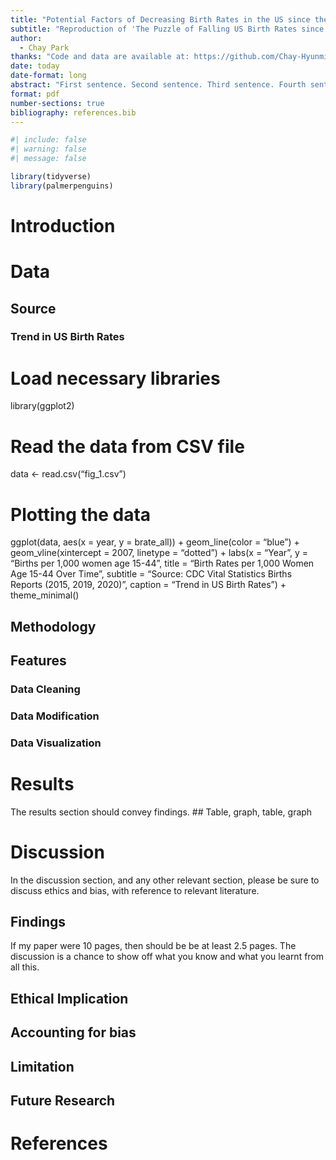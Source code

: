 ```yaml
---
title: "Potential Factors of Decreasing Birth Rates in the US since the Great Recession and Beyond"
subtitle: "Reproduction of 'The Puzzle of Falling US Birth Rates since the Great Recession'(Kearney, Levine & Pardue, 2022)"
author: 
  - Chay Park
thanks: "Code and data are available at: https://github.com/Chay-HyunminPark/Social-Science-Study."
date: today
date-format: long
abstract: "First sentence. Second sentence. Third sentence. Fourth sentence."
format: pdf
number-sections: true
bibliography: references.bib
---
```


```r
#| include: false
#| warning: false
#| message: false

library(tidyverse)
library(palmerpenguins)
```


# Introduction


# Data {#sec-data}

## Source
### Trend in US Birth Rates

# Load necessary libraries
library(ggplot2)

# Read the data from CSV file
data <- read.csv("fig_1.csv")

# Plotting the data
ggplot(data, aes(x = year, y = brate_all)) +
  geom_line(color = "blue") +
  geom_vline(xintercept = 2007, linetype = "dotted") +
  labs(x = "Year", y = "Births per 1,000 women age 15-44",
       title = "Birth Rates per 1,000 Women Age 15-44 Over Time",
       subtitle = "Source: CDC Vital Statistics Births Reports (2015, 2019, 2020)",
       caption = "Trend in US Birth Rates") +
  theme_minimal()


## Methodology

## Features

### Data Cleaning

### Data Modification

### Data Visualization


# Results
The results section should convey findings.
## Table, graph, table, graph

# Discussion

In the discussion section, and any other relevant section, please be sure to discuss ethics and bias, with reference to relevant literature.

## Findings

If my paper were 10 pages, then should be be at least 2.5 pages. The discussion is a chance to show off what you know and what you learnt from all this. 

## Ethical Implication

## Accounting for bias

## Limitation

## Future Research

\newpage

# References
